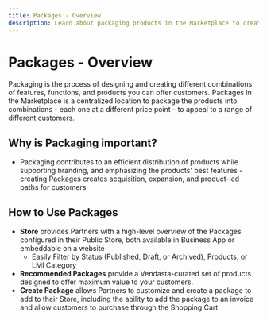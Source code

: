```yaml
---
title: Packages - Overview
description: Learn about packaging products in the Marketplace to create different combinations of features and products at various price points.
---
```


# Packages - Overview

Packaging is the process of designing and creating different combinations of features, functions, and products you can offer customers. Packages in the Marketplace is a centralized location to package the products into combinations - each one at a different price point - to appeal to a range of different customers.

## Why is Packaging important?

- Packaging contributes to an efficient distribution of products while supporting branding, and emphasizing the products' best features - creating Packages creates acquisition, expansion, and product-led paths for customers

## How to Use Packages

- **Store** provides Partners with a high-level overview of the Packages configured in their Public Store, both available in Business App or embeddable on a website
  - Easily Filter by Status (Published, Draft, or Archived), Products, or LMI Category
- **Recommended Packages** provide a Vendasta-curated set of products designed to offer maximum value to your customers.
- **Create Package** allows Partners to customize and create a package to add to their Store, including the ability to add the package to an invoice and allow customers to purchase through the Shopping Cart